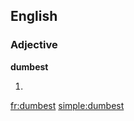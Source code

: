 ==English==

===Adjective===
'''dumbest'''

# {{superlative of|[[dumb]]}}

[[fr:dumbest]]
[[simple:dumbest]]